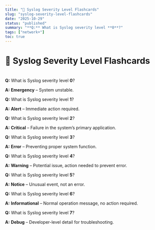 ```yaml
---
title: "📝 Syslog Severity Level Flashcards"
slug: "syslog-severity-level-flashcards"
date: "2025-10-29"
status: "published"
summary: "**Q:** What is Syslog severity level **0**?"
tags: ["network+"]
toc: true
---
```


# 📝 Syslog Severity Level Flashcards

# 

**Q:** What is Syslog severity level **0**?

**A:** **Emergency** – System unstable.

**Q:** What is Syslog severity level **1**?

**A:** **Alert** – Immediate action required.

**Q:** What is Syslog severity level **2**?

**A:** **Critical** – Failure in the system’s primary application.

**Q:** What is Syslog severity level **3**?

**A:** **Error** – Preventing proper system function.

**Q:** What is Syslog severity level **4**?

**A:** **Warning** – Potential issue, action needed to prevent error.

**Q:** What is Syslog severity level **5**?

**A:** **Notice** – Unusual event, not an error.

**Q:** What is Syslog severity level **6**?

**A:** **Informational** – Normal operation message, no action required.

**Q:** What is Syslog severity level **7**?

**A:** **Debug** – Developer-level detail for troubleshooting.
